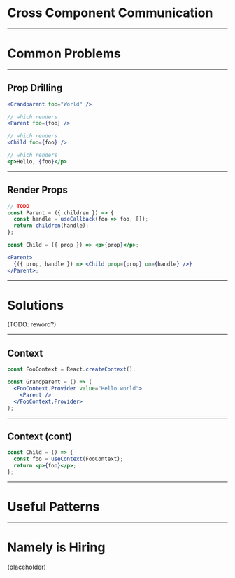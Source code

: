 

# Cross Component Communication

---

# Common Problems

---

## Prop Drilling

```jsx
<Grandparent foo="World" />

// which renders
<Parent foo={foo} />

// which renders
<Child foo={foo} />

// which renders
<p>Hello, {foo}</p>
```

---

## Render Props

```jsx
// TODO
const Parent = ({ children }) => {
  const handle = useCallback(foo => foo, []);
  return children(handle);
};

const Child = ({ prop }) => <p>{prop}</p>;

<Parent>
  {({ prop, handle }) => <Child prop={prop} on={handle} />}
</Parent>;
```

---

# Solutions

(TODO: reword?)

---

## Context

```jsx
const FooContext = React.createContext();

const Grandparent = () => (
  <FooContext.Provider value="Hello world">
    <Parent />
  </FooContext.Provider>
);
```

---

## Context (cont)

```jsx
const Child = () => {
  const foo = useContext(FooContext);
  return <p>{foo}</p>;
};
```

---

# Useful Patterns

---

# Namely is Hiring

(placeholder)
